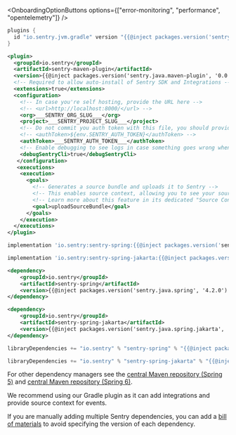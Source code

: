 <OnboardingOptionButtons
  options={["error-monitoring", "performance", "opentelemetry"]}
/>

```groovy {tabTitle:Gradle Plugin}
plugins {
  id "io.sentry.jvm.gradle" version "{{@inject packages.version('sentry.java.android.gradle-plugin', '3.12.0') }}"
}
```

```xml {tabTitle:Maven Plugin}{filename:pom.xml}
<plugin>
  <groupId>io.sentry</groupId>
  <artifactId>sentry-maven-plugin</artifactId>
  <version>{{@inject packages.version('sentry.java.maven-plugin', '0.0.2') }}</version>
  <!-- Required to allow auto-install of Sentry SDK and Integrations -->
  <extensions>true</extensions>
  <configuration>
    <!-- In case you're self hosting, provide the URL here -->
    <!-- <url>http://localhost:8000/</url> -->
    <org>___SENTRY_ORG_SLUG___</org>
    <project>___SENTRY_PROJECT_SLUG___</project>
    <!-- Do not commit you auth token with this file, you should provide it via the SENTRY_AUTH_TOKEN environment variable or similar -->
    <!-- <authToken>${env.SENTRY_AUTH_TOKEN}</authToken> -->
    <authToken>___SENTRY_AUTH_TOKEN___</authToken>
    <!-- Enable debugging to see logs in case something goes wrong when uploading the source bundle -->
    <debugSentryCli>true</debugSentryCli>
   </configuration>
   <executions>
    <execution>
      <goals>
        <!-- Generates a source bundle and uploads it to Sentry -->
        <!-- This enables source context, allowing you to see your source code as part of your stack traces in Sentry -->
        <!-- Learn more about this feature in its dedicated "Source Context" docs page -->
        <goal>uploadSourceBundle</goal>
      </goals>
    </execution>
  </executions>
</plugin>
```

```groovy {tabTitle:Gradle (Spring 5)}
implementation 'io.sentry:sentry-spring:{{@inject packages.version('sentry.java.spring', '4.2.0') }}'
```

```groovy {tabTitle:Gradle (Spring 6)}
implementation 'io.sentry:sentry-spring-jakarta:{{@inject packages.version('sentry.java.spring.jakarta', '6.7.0') }}'
```

```xml {tabTitle:Maven (Spring 5)}
<dependency>
    <groupId>io.sentry</groupId>
    <artifactId>sentry-spring</artifactId>
    <version>{{@inject packages.version('sentry.java.spring', '4.2.0') }}</version>
</dependency>
```

```xml {tabTitle:Maven (Spring 6)}
<dependency>
    <groupId>io.sentry</groupId>
    <artifactId>sentry-spring-jakarta</artifactId>
    <version>{{@inject packages.version('sentry.java.spring.jakarta', '6.7.0') }}</version>
</dependency>
```

```scala {tabTitle: SBT (Spring 5)}
libraryDependencies += "io.sentry" % "sentry-spring" % "{{@inject packages.version('sentry.java.spring', '4.2.0') }}"
```

```scala {tabTitle: SBT (Spring 6)}
libraryDependencies += "io.sentry" % "sentry-spring-jakarta" % "{{@inject packages.version('sentry.java.spring.jakarta', '6.7.0') }}"
```

For other dependency managers see the [central Maven repository (Spring 5)](https://search.maven.org/artifact/io.sentry/sentry-spring) and [central Maven repository (Spring 6)](https://search.maven.org/artifact/io.sentry/sentry-spring-jakarta).

<Alert>

We recommend using our Gradle plugin as it can add integrations and provide source context for events.

If you are manually adding multiple Sentry dependencies, you can add a [bill of materials](/platforms/java/configuration/bill-of-materials) to avoid specifying the version of each dependency.

</Alert>
